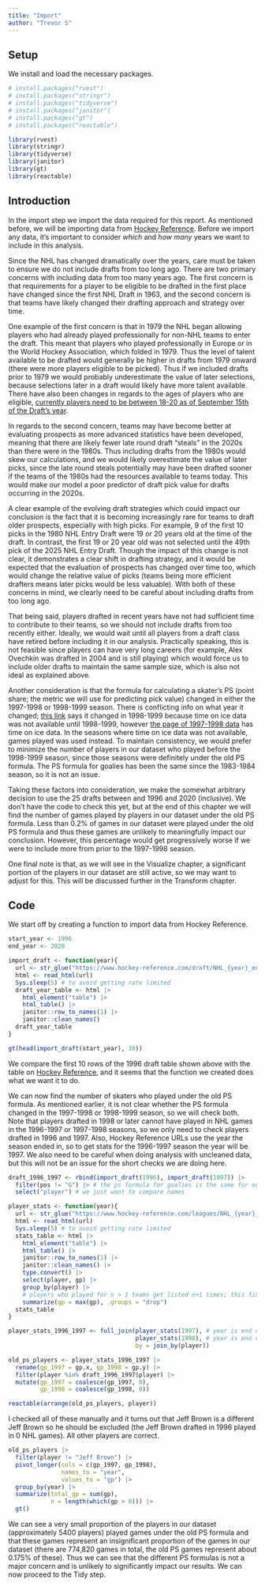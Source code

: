 ```yaml
---
title: "Import"
author: "Trevor S"
---
```


## Setup

We install and load the necessary packages.

```r
# install.packages("rvest")
# install.packages("stringr")
# install.packages("tidyverse")
# install.packages("janitor")
# install.packages("gt")
# install.packages("reactable")

library(rvest)
library(stringr)
library(tidyverse)
library(janitor)
library(gt)
library(reactable)
```

## Introduction

In the import step we import the data required for this report. As mentioned before, we will be importing data from [Hockey Reference](https://www.hockey-reference.com/draft). Before we import any data, it's important to consider *which* and *how many* years we want to include in this analysis.

Since the NHL has changed dramatically over the years, care must be taken to ensure we do not include drafts from too long ago. There are two primary concerns with including data from too many years ago. The first concern is that requirements for a player to be eligible to be drafted in the first place have changed since the first NHL Draft in 1963, and the second concern is that teams have likely changed their drafting approach and strategy over time.

One example of the first concern is that in 1979 the NHL began allowing players who had already played professionally for non-NHL teams to enter the draft. This meant that players who played professionally in Europe or in the World Hockey Association, which folded in 1979. Thus the level of talent available to be drafted would generally be higher in drafts from 1979 onward (there were more players eligible to be picked). Thus if we included drafts prior to 1979 we would probably underestimate the value of later selections, because selections later in a draft would likely have more talent available. There have also been changes in regards to the ages of players who are eligible, [currently players need to be between 18-20 as of September 15th of the Draft's year](https://www.nhl.com/info/hockey-operations-guidelines).

In regards to the second concern, teams may have become better at evaluating prospects as more advanced statistics have been developed, meaning that there are likely fewer late round draft "steals" in the 2020s than there were in the 1980s. Thus including drafts from the 1980s would skew our calculations, and we would likely overestimate the value of later picks, since the late round steals potentially may have been drafted sooner if the teams of the 1980s had the resources available to teams today. This would make our model a poor predictor of draft pick value for drafts occurring in the 2020s.

A clear example of the evolving draft strategies which could impact our conclusion is the fact that it is becoming increasingly rare for teams to draft older prospects, especially with high picks. For example, 9 of the first 10 picks in the 1980 NHL Entry Draft were 19 or 20 years old at the time of the draft. In contrast, the first 19 or 20 year old was not selected until the 49th pick of the 2025 NHL Entry Draft. Though the impact of this change is not clear, it demonstrates a clear shift in drafting strategy, and it would be expected that the evaluation of prospects has changed over time too, which would change the relative value of picks (teams being more efficient drafters means later picks would be less valuable). With both of these concerns in mind, we clearly need to be careful about including drafts from too long ago.

That being said, players drafted in recent years have not had sufficient time to contribute to their teams, so we should not include drafts from too recently either. Ideally, we would wait until all players from a draft class have retired before including it in our analysis. Practically speaking, this is not feasible since players can have very long careers (for example, Alex Ovechkin was drafted in 2004 and is still playing) which would force us to include older drafts to maintain the same sample size, which is also not ideal as explained above.

Another consideration is that the formula for calculating a skater's PS (point share; the metric we will use for predicting pick value) changed in either the 1997-1998 or 1998-1999 season. There is conflicting info on what year it changed; [this link](https://www.hockey-reference.com/about/point_shares.html) says it changed in 1998-1999 because time on ice data was not available until 1998-1999, however [the page of 1997-1998 data](https://www.hockey-reference.com/leagues/NHL_1998_skaters.html) has time on ice data. In the seasons where time on ice data was not available, games played was used instead. To maintain consistency, we would prefer to minimize the number of players in our dataset who played before the 1998-1999 season, since those seasons were definitely under the old PS formula. The PS formula for goalies has been the same since the 1983-1984 season, so it is not an issue.

Taking these factors into consideration, we make the somewhat arbitrary decision to use the 25 drafts between and 1996 and 2020 (inclusive). We don't have the code to check this yet, but at the end of this chapter we will find the number of games played by players in our dataset under the old PS formula. Less than 0.2% of games in our dataset were played under the old PS formula and thus these games are unlikely to meaningfully impact our conclusion. However, this percentage would get progressively worse if we were to include more from prior to the 1997-1998 season.

One final note is that, as we will see in the Visualize chapter, a significant portion of the players in our dataset are still active, so we may want to adjust for this. This will be discussed further in the Transform chapter.

## Code

We start off by creating a function to import data from Hockey Reference.

```r
start_year <- 1996
end_year <- 2020

import_draft <- function(year){
  url <- str_glue("https://www.hockey-reference.com/draft/NHL_{year}_entry.html")
  html <- read_html(url)
  Sys.sleep(5) # to avoid getting rate limited
  draft_year_table <- html |> 
    html_element("table") |> 
    html_table() |> 
    janitor::row_to_names(1) |> 
    janitor::clean_names()
  draft_year_table
}

gt(head(import_draft(start_year), 10))
```

We compare the first 10 rows of the 1996 draft table shown above with the table on [Hockey Reference](https://www.hockey-reference.com/draft/NHL_1996_entry.html), and it seems that the function we created does what we want it to do.

We can now find the number of skaters who played under the old PS formula. As mentioned earlier, it is not clear whether the PS formula changed in the 1997-1998 or 1998-1999 season, so we will check both. Note that players drafted in 1998 or later cannot have played in NHL games in the 1996-1997 or 1997-1998 seasons, so we only need to check players drafted in 1996 and 1997. Also, Hockey Reference URLs use the year the season ended in, so to get stats for the 1996-1997 season the year will be 1997. We also need to be careful when doing analysis with uncleaned data, but this will not be an issue for the short checks we are doing here.

```r
draft_1996_1997 <- rbind(import_draft(1996), import_draft(1997)) |> 
  filter(pos != "G") |> # the ps formula for goalies is the same for our entire dataset
  select("player") # we just want to compare names

player_stats <- function(year){
  url <- str_glue("https://www.hockey-reference.com/leagues/NHL_{year}_skaters.html")
  html <- read_html(url)
  Sys.sleep(5) # to avoid getting rate limited
  stats_table <- html |> 
    html_element("table") |> 
    html_table() |> 
    janitor::row_to_names(1) |> 
    janitor::clean_names() |> 
    type.convert() |> 
    select(player, gp) |> 
    group_by(player) |> 
    # players who played for n > 1 teams get listed n+1 times; this fixes it 
    summarize(gp = max(gp), .groups = "drop")  
  stats_table 
}

player_stats_1996_1997 <- full_join(player_stats(1997), # year is end of season
                                    player_stats(1998), # year is end of season
                                    by = join_by(player))

old_ps_players <- player_stats_1996_1997 |> 
  rename(gp_1997 = gp.x, gp_1998 = gp.y) |> 
  filter(player %in% draft_1996_1997$player) |>
  mutate(gp_1997 = coalesce(gp_1997, 0), 
         gp_1998 = coalesce(gp_1998, 0))

reactable(arrange(old_ps_players, player))
```

I checked all of these manually and it turns out that Jeff Brown is a different Jeff Brown so he should be excluded (the Jeff Brown drafted in 1996 played in 0 NHL games). All other players are correct.

```r
old_ps_players |> 
  filter(player != "Jeff Brown") |>
  pivot_longer(cols = c(gp_1997, gp_1998), 
               names_to = "year", 
               values_to = "gp") |> 
  group_by(year) |> 
  summarize(total_gp = sum(gp), 
            n = length(which(gp > 0))) |> 
  gt()
```

We can see a very small proportion of the players in our dataset (approximately 5400 players) played games under the old PS formula and that these games represent an insignificant proportion of the games in our dataset (there are 774,820 games in total, the old PS games represent about 0.175% of these). Thus we can see that the different PS formulas is not a major concern and is unlikely to significantly impact our results. We can now proceed to the Tidy step.
